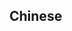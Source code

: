 {{also|瞓覺}}
{{wrongtitle|title=[[File:gw u2ff0-u76ee-u8bad.svg|25px|text-bottom|⿰目训]]觉}}
==Chinese==
{{zh-see|瞓覺}}